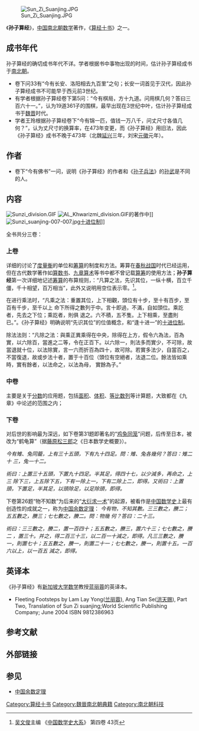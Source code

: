 [[File:Sun_Zi_Suanjing.JPG|thumb]]

《'''孙子算经'''》，[[中国|中国]][[南北朝|南北朝]][[数学|数学]]著作，《[[算经十书|算经十书]]》之一。

==成书年代==
孙子算经的确切成书年代不详。学者根据书中事物出现的时间，估计孙子算经成书于[[南北朝|南北朝]]。
*卷下问33有“今有长安、洛阳相去九百里”之句；长安一词首见于汉代，因此孙子算经成书不可能早于西元前3世纪。
*有学者根据孙子算经卷下第5问：“今有棋局，方十九道。问用棋几何？答曰三百六十一。”，认为19道361子的围棋，最早出现在3世纪中叶，估计孙子算经成书于[[魏晋|魏晋]]时代。
*学者王玲根据孙子算经卷下“今有锦一匹，值钱一万八千，问丈尺寸各值几何？”，认为丈尺寸的换算率，在473年变更，而《孙子算经》用旧法，因此《孙子算经》成书不晚于473年（北魏[[延兴_(北魏)|延兴]]三年，刘宋[[元徽_(年号)|元徽]]元年）。

==作者==
* 卷下“今有佛书”一问，说明《孙子算经》的作者和《[[孙子兵法|孙子兵法]]》的[[孙武|孙武]]是不同的人。

==内容==
[[File:Sunzi_division.GIF|thumb]]
[[File:AL_Khwarizmi_division.GIF|right]]的著作中]]
[[File:Sunzi_suanjing-007-007.jpg|thumb]][[十进位制|十进位制]]]]

全书共分三卷：

===上卷===
详细的讨论了[[度量衡|度量衡]]的单位和[[筹算|筹算]]的制度和方法。筹算在[[春秋战国|春秋战国]]时代已经运用，但在古代数学著作如[[算数书|算数书]]、[[九章算术|九章算术]]等书中都不曾记载[[算筹|算筹]]的使用方法；'''孙子算经'''第一次详细地记述[[筹算|筹算]]的布算规则，：“凡算之法，先识其位，一纵十横，百立千僵，千十相望，百万相当”，此外又说明用空位表示零。<ref>[[吴文俊|吴文俊]]主编 《[[中国数学史大系|中国数学史大系]]》 第四卷  43页</ref>。

在进行乘法时，“凡乘之法：重置其位，上下相觀，頭位有十步，至十有百步，至百有千步，至千以上 命下所得之數列于中。言十即過，不滿，自如頭位。乘訖者，先去之下位；乘訖者，則俱 退之。六不積，五不隻。上下相乘，至盡則已。”。《孙子算经》明确说明“先识其位”的位值概念，和“逢十进一”的[[十进位制|十进位制]]。

除法法则：“凡除之法：與乘正異乘得在中央，除得在上方，假令六為法，百為實，以六除百，當進之二等，令在正百下。以六除一，則法多而實少，不可除，故當退就十位，以法除實，言一六而折百為四十，故可除。若實多法少，自當百之，不當復退，故或步法十者，置于十百位（頭位有空絕者，法退二位。餘法皆如乘時，實有餘者，以法命之，以法為母， 實餘為子。”

===中卷===
主要是关于[[分数|分数]]的应用题，包括[[面积|面积]]、[[体积|体积]]、[[等比数列|等比数列]]等计算题，大致都在《九章》中论述的范围之内；

===下卷===
对后世的影响最为深远，如下卷第31题即著名的“[[鸡兔同笼|鸡兔同笼]]”问题，后传至日本，被改为“鹤龟算”（据[[藤原松三郎|藤原松三郎]]之《日本数学史概要》）。

''今有雉、兔同籠，上有三十五頭，下有九十四足。問：雉、兔各幾何？答曰：雉二十 三，兔一十二。''
 
''術曰：上置三十五頭，下置九十四足。半其足，得四十七，以少減多，再命之，上三 除下三，上五除下五，下有一除上一，下有二除上二，即得。又術曰：上置頭，下置足，半其足，以頭除足，以足除頭，即得。''


下卷第26题“物不知数”为后来的“[[大衍求一术|大衍求一术]]”的起源，被看作是[[中国数学史|中国数学史]]上最有创造性的成就之一，称为[[中国余数定理|中国余数定理]]：
''今有物，不知其數。三三數之，賸二；五五數之，賸三；七七數之，賸二。問：物幾 何？答曰：二十三。''
 
''術曰：三三數之，賸二，置一百四十；五五數之，賸三，置六十三；七七數之，賸二 ，置三十。并之，得二百三十三，以二百一十減之，即得。凡三三數之，賸一，則置七十；五五數之，賸一，則置二十一；七七數之，賸一，則置十五。一百六以上，以一百五 減之，即得。''

== 英译本 ==
《孙子算经》有[[新加坡大学|新加坡大学]][[数学|数学]]教授[[蓝丽蓉|蓝丽蓉]]的英译本。
* Fleeting Footsteps by Lam Lay Yong([[兰丽蓉|兰丽蓉]]), Ang Tian Se([[洪天赐|洪天赐]]), Part Two, Translation of Sun Zi suanjing;World Scientific Publishing Company; June 2004    ISBN 9812386963

== 参考文献 ==
{{Reflist}}

== 外部链接 ==
{{Wikisource}}
== 参见 ==
* [[中国余数定理|中国余数定理]]

{{中国数学史}}
[[Category:算经十书|Category:算经十书]]
[[Category:魏晉南北朝典籍|Category:魏晉南北朝典籍]]
[[Category:南北朝科技|Category:南北朝科技]]